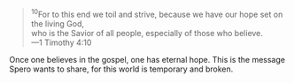 > <sup>10</sup>For to this end we toil and strive, because we have our hope set on the living God, \
> who is the Savior of all people, especially of those who believe. \
> &mdash;1 Timothy 4:10

Once one believes in the gospel, one has eternal hope. This is the message Spero wants to share, for this world is temporary and broken.
